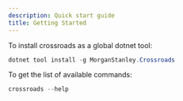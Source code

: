 ```yaml
---
description: Quick start guide
title: Getting Started
---
```


To install crossroads as a global dotnet tool:

```powershell
dotnet tool install -g MorganStanley.Crossroads
```

To get the list of available commands:

```powershell
crossroads --help
```
